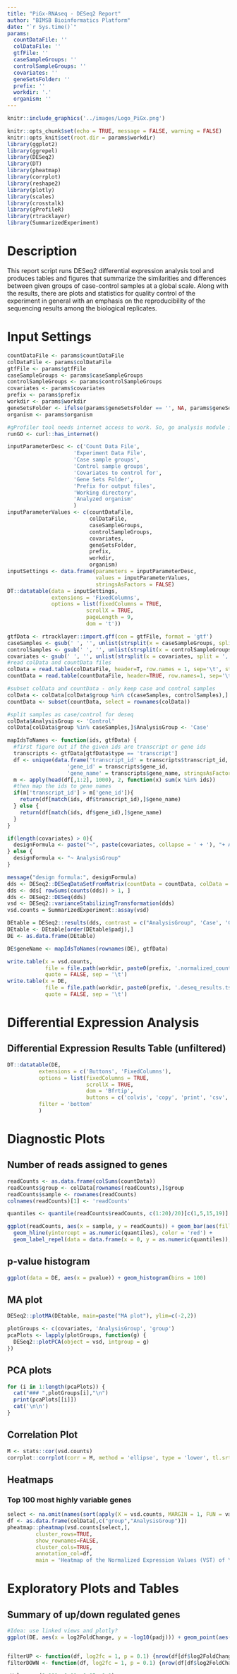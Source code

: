 ```yaml
---
title: "PiGx-RNAseq - DESeq2 Report"
author: "BIMSB Bioinformatics Platform"
date: "`r Sys.time()`"
params: 
  countDataFile: ''
  colDataFile: ''
  gtfFile: ''
  caseSampleGroups: ''
  controlSampleGroups: '' 
  covariates: ''
  geneSetsFolder: ''
  prefix: ''
  workdir: '.'
  organism: ''
---
```


<style>
#logo
{
    position: relative;
}
#logo img {
    /*position: relative;*/
    top: 25px;
    /*right: 0px;*/
    left: 50px;
    position: fixed;
    width: 125px;
    }
body
{
    position: absolute;
    top: 150px;
}
</style>

<!-- TODO: magic -->
<div id="logo" align="top">
```r
knitr::include_graphics('../images/Logo_PiGx.png')
```
</div>


```r
knitr::opts_chunk$set(echo = TRUE, message = FALSE, warning = FALSE)
knitr::opts_knit$set(root.dir = params$workdir)
library(ggplot2)
library(ggrepel)
library(DESeq2)
library(DT)
library(pheatmap)
library(corrplot)
library(reshape2)
library(plotly)
library(scales)
library(crosstalk)
library(gProfileR)
library(rtracklayer)
library(SummarizedExperiment)
```

# Description

This report script runs DESeq2 differential expression analysis tool and produces tables and figures that summarize the similarities and differences
 between given groups of case-control samples at a global scale. Along with the results, there are plots and statistics for quality control of the experiment in general with an emphasis on the reproducibility of the sequencing results among the biological replicates.  

# Input Settings
```r

countDataFile <- params$countDataFile
colDataFile <- params$colDataFile
gtfFile <- params$gtfFile
caseSampleGroups <- params$caseSampleGroups
controlSampleGroups <- params$controlSampleGroups
covariates <- params$covariates
prefix <- params$prefix
workdir <- params$workdir
geneSetsFolder <- ifelse(params$geneSetsFolder == '', NA, params$geneSetsFolder) 
organism <- params$organism

#gProfiler tool needs internet access to work. So, go analysis module is conditional
runGO <- curl::has_internet() 

inputParameterDesc <- c('Count Data File',
                     'Experiment Data File',
                     'Case sample groups',
                     'Control sample groups', 
                     'Covariates to control for',
                     'Gene Sets Folder',
                     'Prefix for output files',
                     'Working directory',
                     'Analyzed organism'
                     )
inputParameterValues <- c(countDataFile,
                          colDataFile,
                          caseSampleGroups,
                          controlSampleGroups, 
                          covariates,
                          geneSetsFolder,
                          prefix,
                          workdir,
                          organism)
inputSettings <- data.frame(parameters = inputParameterDesc,
                            values = inputParameterValues,
                            stringsAsFactors = FALSE)
DT::datatable(data = inputSettings,
              extensions = 'FixedColumns',
              options = list(fixedColumns = TRUE,
                         scrollX = TRUE,
                         pageLength = 9,
                         dom = 't'))
```

```r
gtfData <- rtracklayer::import.gff(con = gtfFile, format = 'gtf')
caseSamples <- gsub(' ', '', unlist(strsplit(x = caseSampleGroups, split = ',')))
controlSamples <- gsub(' ', '', unlist(strsplit(x = controlSampleGroups, split = ',')))
covariates <- gsub(' ', '', unlist(strsplit(x = covariates, split = ',')))
#read colData and countData files
colData = read.table(colDataFile, header=T, row.names = 1, sep='\t', stringsAsFactors = T, check.names = FALSE)
countData = read.table(countDataFile, header=TRUE, row.names=1, sep='\t', stringsAsFactors = T, check.names = FALSE)

#subset colData and countData - only keep case and control samples
colData <- colData[colData$group %in% c(caseSamples, controlSamples),]
countData <- subset(countData, select = rownames(colData))

#split samples as case/control for deseq
colData$AnalysisGroup <- 'Control'
colData[colData$group %in% caseSamples,]$AnalysisGroup <- 'Case'
```

```r

mapIdsToNames <- function(ids, gtfData) {
  #first figure out if the given ids are transcript or gene ids
  transcripts <- gtfData[gtfData$type == 'transcript']
  df <- unique(data.frame('transcript_id' = transcripts$transcript_id, 
                   'gene_id' = transcripts$gene_id, 
                   'gene_name' = transcripts$gene_name, stringsAsFactors = FALSE))
  m <- apply(head(df[,1:2], 1000), 2, function(x) sum(x %in% ids))
  #then map the ids to gene names
  if(m['transcript_id'] > m['gene_id']){
    return(df[match(ids, df$transcript_id),]$gene_name)
  } else {
    return(df[match(ids, df$gene_id),]$gene_name)
  }
}

if(length(covariates) > 0){
  designFormula <- paste("~", paste(covariates, collapse = ' + '), "+ AnalysisGroup")
} else {
  designFormula <- "~ AnalysisGroup"
}

message("design formula:", designFormula)
dds <- DESeq2::DESeqDataSetFromMatrix(countData = countData, colData = colData, design = stats::as.formula(designFormula))
dds <- dds[ rowSums(counts(dds)) > 1, ]
dds <- DESeq2::DESeq(dds)
vsd <- DESeq2::varianceStabilizingTransformation(dds)
vsd.counts = SummarizedExperiment::assay(vsd)

DEtable = DESeq2::results(dds, contrast = c("AnalysisGroup", 'Case', 'Control'))
DEtable <- DEtable[order(DEtable$padj),]
DE <- as.data.frame(DEtable)

DE$geneName <- mapIdsToNames(rownames(DE), gtfData)

write.table(x = vsd.counts, 
            file = file.path(workdir, paste0(prefix, '.normalized_counts.tsv')), 
            quote = FALSE, sep = '\t')
write.table(x = DE, 
            file = file.path(workdir, paste0(prefix, '.deseq_results.tsv')), 
            quote = FALSE, sep = '\t')

```

# Differential Expression Analysis

## Differential Expression Results Table (unfiltered)
```r
DT::datatable(DE, 
          extensions = c('Buttons', 'FixedColumns'), 
          options = list(fixedColumns = TRUE, 
                         scrollX = TRUE,
                         dom = 'Bfrtip',
                         buttons = c('colvis', 'copy', 'print', 'csv','excel', 'pdf')),
          filter = 'bottom'
          )
```


# Diagnostic Plots 

## Number of reads assigned to genes 
```r
readCounts <- as.data.frame(colSums(countData))
readCounts$group <- colData[rownames(readCounts),]$group
readCounts$sample <- rownames(readCounts)
colnames(readCounts)[1] <- 'readCounts'

quantiles <- quantile(readCounts$readCounts, c(1:20)/20)[c(1,5,15,19)]

ggplot(readCounts, aes(x = sample, y = readCounts)) + geom_bar(aes(fill = group), stat = 'identity') + 
  geom_hline(yintercept = as.numeric(quantiles), color = 'red') +
  geom_label_repel(data = data.frame(x = 0, y = as.numeric(quantiles)), aes(x = x, y = y, label = names(quantiles))) + theme(legend.position = 'bottom') + scale_y_continuous(labels = scales::comma) +  coord_flip()
```

## p-value histogram
```r
ggplot(data = DE, aes(x = pvalue)) + geom_histogram(bins = 100)
```

## MA plot
```r
DESeq2::plotMA(DEtable, main=paste("MA plot"), ylim=c(-2,2))
```

```r
plotGroups <- c(covariates, 'AnalysisGroup', 'group')
pcaPlots <- lapply(plotGroups, function(g) {
  DESeq2::plotPCA(object = vsd, intgroup = g)
})
```

## PCA plots  {.tabset}
```r
for (i in 1:length(pcaPlots)) {
  cat("### ",plotGroups[i],"\n")
  print(pcaPlots[[i]])
  cat('\n\n')
}
```

## Correlation Plot
```r
M <- stats::cor(vsd.counts)
corrplot::corrplot(corr = M, method = 'ellipse', type = 'lower', tl.srt = 45)
```

## Heatmaps 

### Top 100 most highly variable genes 
```r
select <- na.omit(names(sort(apply(X = vsd.counts, MARGIN = 1, FUN = var),decreasing = T))[1:100])
df <- as.data.frame(colData[,c("group","AnalysisGroup")])
pheatmap::pheatmap(vsd.counts[select,], 
         cluster_rows=TRUE, 
         show_rownames=FALSE, 
         cluster_cols=TRUE, 
         annotation_col=df, 
         main = 'Heatmap of the Normalized Expression Values (VST) of \n Top 100 Genes with highest variance across samples')
```

# Exploratory Plots and Tables

## Summary of up/down regulated genes 
```r
#Idea: use linked views and plotly?
ggplot(DE, aes(x = log2FoldChange, y = -log10(padj))) + geom_point(aes(color = padj < 0.1))


filterUP <- function(df, log2fc = 1, p = 0.1) {nrow(df[df$log2FoldChange >= log2fc & df$padj <= p,])}
filterDOWN <- function(df, log2fc = 1, p = 0.1) {nrow(df[df$log2FoldChange < -log2fc & df$padj <= p,])}

pVals <- c(0.001, 0.01, 0.05, 0.1)
fcVals <- c(0:(max(DE$log2FoldChange)+1))

summary <- do.call(rbind, lapply(pVals, function(p) {
  do.call(rbind, lapply(fcVals, function(f){
    up <- filterUP(DE, f, p)
    down <- filterDOWN(DE, f, p)
    return(data.frame("log2FoldChange" = f, "padj" = p, 
                      "upRegulated" = up, "downRegulated" = down))
  }))
}))

mdata <- melt(summary, id.vars = c('log2FoldChange', 'padj'))

p <- ggplot(mdata, aes(x = log2FoldChange, y = value)) + geom_bar(aes(fill = variable), stat = 'identity', position = 'dodge') + facet_grid(~ padj) + theme(legend.position = 'bottom', legend.title = element_blank()) + labs(title = 'Number of differentially up/down regulated genes', subtitle = 'based on different p-value and log2foldChange cut-off values')

plotly::ggplotly(p)
```

## Interactive box plots of genes with significant differential expression (padj < 0.1 & abs(log2foldchange) > 1) 
```r
select <- rownames(DE[!is.na(DE$padj) & DE$padj < 0.1 & abs(DE$log2FoldChange) > 1,])
if(length(select) > 1) {
  expressionLevels <- reshape2::melt(vsd.counts[select,])
  colnames(expressionLevels) <- c('geneId', 'sampleName', 'expressionLevel')
  
  expressionLevels$group <- colData[expressionLevels$sampleName,]$group
  expressionLevels$AnalysisGroup <- colData[expressionLevels$sampleName,]$AnalysisGroup
  
  matchIds <- match(expressionLevels$geneId, rownames(DE))
  expressionLevels$padj <- DE[matchIds,]$padj
  expressionLevels$log2FoldChange <- DE[matchIds,]$log2FoldChange
  
  sd <- SharedData$new(expressionLevels, ~geneId)
  
  lineplot <- plot_ly(sd, x = ~sampleName, y = ~expressionLevel) %>%
    group_by(geneId) %>% 
    add_lines(text = ~geneId, hoverinfo = "text", color = ~AnalysisGroup)
  
  volcanoPlot <- plot_ly(sd, x = ~log2FoldChange, y = ~-log10(padj)) %>% 
      add_markers(text = ~geneId, hoverinfo = "text")
  
  subplot(
  plot_ly(sd, y = ~expressionLevel, color = ~AnalysisGroup) %>% 
      add_boxplot(),  
  volcanoPlot
  ) %>% highlight(on =  'plotly_click', off = 'plotly_doubleclick', selectize = TRUE)
} else {
  cat("Couldn't detect at least two genes satisfying the p-value and fold change thresholds\n")
}

```


```r
if(runGO == FALSE) {cat("Warning:Skipping GO analysis as there is no internet connection\n")}
```

```r
cat("# GO Term Enrichment Analysis\n")
```

```r
genesUp <- rownames(DE[!is.na(DE$padj) & DE$padj < 0.1 & DE$log2FoldChange > 1,]) # change this to 0.1 and +1
genesDown <- rownames(DE[!is.na(DE$padj) & DE$padj < 0.1 & DE$log2FoldChange < -1,]) #change this to 0.1 and -1
```

```r
cat("## GO Terms for Up-regulated Genes\n")
```

```r
goUp <- gProfileR::gprofiler(query = genesUp, 
                             organism = organism, 
                             hier_filtering = "moderate",
                             significant = TRUE)
DT::datatable(goUp, 
        extensions = c('Buttons', 'FixedColumns'), 
        options = list(fixedColumns = TRUE, 
                       scrollX = TRUE,
                       dom = 'Bfrtip',
                       buttons = c('colvis', 'copy', 'print', 'csv','excel', 'pdf'), 
                       columnDefs = list(
                         list(targets = c(0,1,7,8,11,13,14), visible = FALSE)
                       )
                       ),
        filter = 'bottom'
        )
```

```r
cat("## GO Terms for Down-regulated Genes\n")
```

```r
goDown <- gProfileR::gprofiler(query = genesDown, 
                               organism = organism, 
                               hier_filtering = "moderate", 
                               significant = TRUE)
DT::datatable(goDown, 
        extensions = c('Buttons', 'FixedColumns'), 
        options = list(fixedColumns = TRUE, 
                       scrollX = TRUE,
                       dom = 'Bfrtip',
                       buttons = c('colvis', 'copy', 'print', 'csv','excel', 'pdf'), 
                       columnDefs = list(
                         list(targets = c(0,1,7,8,11,13,14), visible = FALSE)
                       )
                       ),
        filter = 'bottom'
        )
```

# Session Information
```r
sessionInfo()
```


